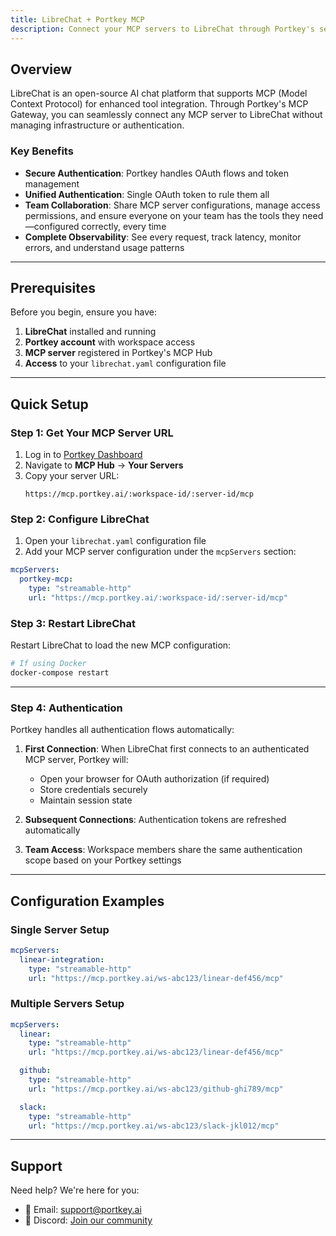 ```yaml
---
title: LibreChat + Portkey MCP
description: Connect your MCP servers to LibreChat through Portkey's secure MCP gateway
---
```


## Overview

LibreChat is an open-source AI chat platform that supports MCP (Model Context Protocol) for enhanced tool integration. Through Portkey's MCP Gateway, you can seamlessly connect any MCP server to LibreChat without managing infrastructure or authentication.

### Key Benefits
- **Secure Authentication**: Portkey handles OAuth flows and token management
- **Unified Authentication**: Single OAuth token to rule them all
- **Team Collaboration**: Share MCP server configurations, manage access permissions, and ensure everyone on your team has the tools they need—configured correctly, every time
- **Complete Observability**: See every request, track latency, monitor errors, and understand usage patterns

---

## Prerequisites

Before you begin, ensure you have:

1. **LibreChat** installed and running
2. **Portkey account** with workspace access
3. **MCP server** registered in Portkey's MCP Hub
4. **Access** to your `librechat.yaml` configuration file

---

## Quick Setup

### Step 1: Get Your MCP Server URL

1. Log in to [Portkey Dashboard](https://app.portkey.ai)
2. Navigate to **MCP Hub** → **Your Servers**
3. Copy your server URL:
   ```
   https://mcp.portkey.ai/:workspace-id/:server-id/mcp
   ```

### Step 2: Configure LibreChat

1. Open your `librechat.yaml` configuration file
2. Add your MCP server configuration under the `mcpServers` section:

```yaml
mcpServers:
  portkey-mcp:
    type: "streamable-http"
    url: "https://mcp.portkey.ai/:workspace-id/:server-id/mcp"
```

### Step 3: Restart LibreChat

Restart LibreChat to load the new MCP configuration:

```bash
# If using Docker
docker-compose restart

```

---

### Step 4: Authentication

Portkey handles all authentication flows automatically:

1. **First Connection**: When LibreChat first connects to an authenticated MCP server, Portkey will:
   - Open your browser for OAuth authorization (if required)
   - Store credentials securely
   - Maintain session state

2. **Subsequent Connections**: Authentication tokens are refreshed automatically

3. **Team Access**: Workspace members share the same authentication scope based on your Portkey settings

---

## Configuration Examples

### Single Server Setup

```yaml
mcpServers:
  linear-integration:
    type: "streamable-http"
    url: "https://mcp.portkey.ai/ws-abc123/linear-def456/mcp"
```

### Multiple Servers Setup

```yaml
mcpServers:
  linear:
    type: "streamable-http"
    url: "https://mcp.portkey.ai/ws-abc123/linear-def456/mcp"

  github:
    type: "streamable-http"
    url: "https://mcp.portkey.ai/ws-abc123/github-ghi789/mcp"

  slack:
    type: "streamable-http"
    url: "https://mcp.portkey.ai/ws-abc123/slack-jkl012/mcp"
```

---

## Support

Need help? We're here for you:

- 📧 Email: support@portkey.ai
- 💬 Discord: [Join our community](https://discord.gg/portkey)

